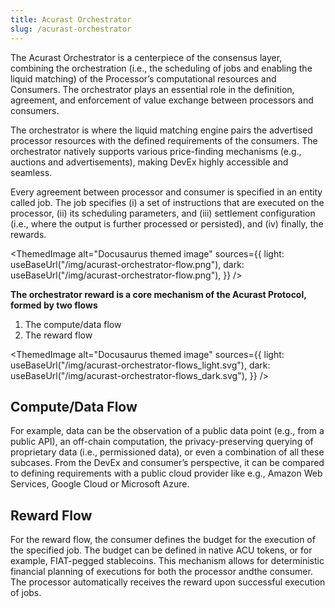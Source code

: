```yaml
---
title: Acurast Orchestrator
slug: /acurast-orchestrator
---
```



The Acurast Orchestrator is a centerpiece of the consensus layer, combining the orchestration (i.e., the scheduling of jobs and enabling the liquid matching) of the Processor’s computational resources and Consumers. The orchestrator plays an essential role in the definition, agreement, and enforcement of value exchange between processors and consumers.

The orchestrator is where the liquid matching engine pairs the advertised processor resources with the defined requirements of the consumers. The orchestrator natively supports various price-finding mechanisms (e.g., auctions and advertisements), making DevEx highly accessible and seamless.

Every agreement between processor and consumer is specified in an entity called job. The job specifies (i) a set of instructions that are executed on the processor, (ii) its scheduling parameters, and (iii) settlement configuration (i.e., where the output is further processed or persisted), and (iv) finally, the rewards.

<ThemedImage
  alt="Docusaurus themed image"
  sources={{
    light: useBaseUrl("/img/acurast-orchestrator-flow.png"),
    dark: useBaseUrl("/img/acurast-orchestrator-flow.png"),
  }}
/>

<div class="padding-vert--md"></div>

**The orchestrator reward is a core mechanism of the Acurast Protocol, formed by two flows**

1. The compute/data flow
1. The reward flow

<ThemedImage
  alt="Docusaurus themed image"
  sources={{
    light: useBaseUrl("/img/acurast-orchestrator-flows_light.svg"),
    dark: useBaseUrl("/img/acurast-orchestrator-flows_dark.svg"),
  }}
/>

## Compute/Data Flow

For example, data can be the observation of a public data point (e.g., from a public API), an off-chain computation, the privacy-preserving querying of proprietary data (i.e., permissioned data), or even a combination of all these subcases. From the DevEx and consumer’s perspective, it can be compared to defining requirements with a public cloud provider like e.g., Amazon Web Services, Google Cloud or Microsoft Azure.

## Reward Flow

For the reward flow, the consumer defines the budget for the execution of the specified job. The budget can be defined in native ACU tokens, or for example, FIAT-pegged stablecoins. This mechanism allows for deterministic financial planning of executions for both the processor andthe consumer. The processor automatically receives the reward upon successful execution of jobs.
